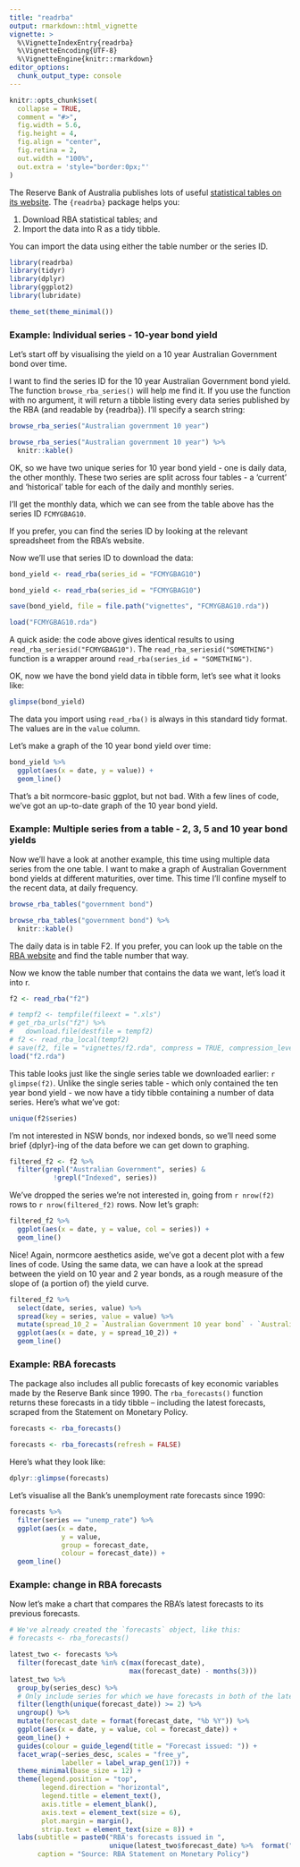 ```yaml
---
title: "readrba"
output: rmarkdown::html_vignette
vignette: >
  %\VignetteIndexEntry{readrba}
  %\VignetteEncoding{UTF-8}
  %\VignetteEngine{knitr::rmarkdown}
editor_options: 
  chunk_output_type: console
---
```


```r
knitr::opts_chunk$set(
  collapse = TRUE,
  comment = "#>",
  fig.width = 5.6, 
  fig.height = 4, 
  fig.align = "center",
  fig.retina = 2,
  out.width = "100%",
  out.extra = 'style="border:0px;"'
)
```

The Reserve Bank of Australia publishes lots of useful [statistical tables on its website](https://rba.gov.au/statistics/tables/). The `{readrba}` package helps you:

1.  Download RBA statistical tables; and
2.  Import the data into R as a tidy tibble.

You can import the data using either the table number or the series ID.

```r
library(readrba)
library(tidyr)
library(dplyr)
library(ggplot2)
library(lubridate)

theme_set(theme_minimal())
```

### Example: Individual series - 10-year bond yield

Let's start off by visualising the yield on a 10 year Australian Government bond over time.

I want to find the series ID for the 10 year Australian Government bond yield. The function `browse_rba_series()` will help me find it. If you use the function with no argument, it will return a tibble listing every data series published by the RBA (and readable by {readrba}). I'll specify a search string:

```r
browse_rba_series("Australian government 10 year")
```
```r
browse_rba_series("Australian government 10 year") %>%
  knitr::kable()
```

OK, so we have two unique series for 10 year bond yield - one is daily data, the other monthly. These two series are split across four tables - a 'current' and 'historical' table for each of the daily and monthly series.

I'll get the monthly data, which we can see from the table above has the series ID `FCMYGBAG10`.

If you prefer, you can find the series ID by looking at the relevant spreadsheet from the RBA's website.

Now we'll use that series ID to download the data:
```r
bond_yield <- read_rba(series_id = "FCMYGBAG10")
```
```r
bond_yield <- read_rba(series_id = "FCMYGBAG10")

save(bond_yield, file = file.path("vignettes", "FCMYGBAG10.rda"))

```

```r
load("FCMYGBAG10.rda")
```

A quick aside: the code above gives identical results to using `read_rba_seriesid("FCMYGBAG10")`. The `read_rba_seriesid("SOMETHING")` function is a wrapper around `read_rba(series_id = "SOMETHING")`.

OK, now we have the bond yield data in tibble form, let's see what it looks like:

```r
glimpse(bond_yield)
```

The data you import using `read_rba()` is always in this standard tidy format. The values are in the `value` column.

Let's make a graph of the 10 year bond yield over time:

```r
bond_yield %>%
  ggplot(aes(x = date, y = value)) +
  geom_line()

```

That's a bit normcore-basic ggplot, but not bad. With a few lines of code, we've got an up-to-date graph of the 10 year bond yield.

### Example: Multiple series from a table - 2, 3, 5 and 10 year bond yields

Now we'll have a look at another example, this time using multiple data series from the one table. I want to make a graph of Australian Government bond yields at different maturities, over time. This time I'll confine myself to the recent data, at daily frequency.

```r
browse_rba_tables("government bond")
```

```r
browse_rba_tables("government bond") %>%
  knitr::kable()
```

The daily data is in table F2. If you prefer, you can look up the table on the [RBA website](https://www.rba.gov.au/statistics/tables/) and find the table number that way.

Now we know the table number that contains the data we want, let's load it into r.

```r
f2 <- read_rba("f2")
```
```r
# tempf2 <- tempfile(fileext = ".xls")
# get_rba_urls("f2") %>%
#   download.file(destfile = tempf2)
# f2 <- read_rba_local(tempf2)
# save(f2, file = "vignettes/f2.rda", compress = TRUE, compression_level = 9)
load("f2.rda")
```


This table looks just like the single series table we downloaded earlier: `r glimpse(f2)`. Unlike the single series table - which only contained the ten year bond yield - we now have a tidy tibble containing a number of data series. Here's what we've got:

```r
unique(f2$series)
```

I'm not interested in NSW bonds, nor indexed bonds, so we'll need some brief {dplyr}-ing of the data before we can get down to graphing.

```r
filtered_f2 <- f2 %>%
  filter(grepl("Australian Government", series) &
           !grepl("Indexed", series))
```

We've dropped the series we're not interested in, going from `r nrow(f2)` rows to `r nrow(filtered_f2)` rows. Now let's graph:

```r
filtered_f2 %>%
  ggplot(aes(x = date, y = value, col = series)) +
  geom_line()

```

Nice! Again, normcore aesthetics aside, we've got a decent plot with a few lines of code. Using the same data, we can have a look at the spread between the yield on 10 year and 2 year bonds, as a rough measure of the slope of (a portion of) the yield curve.

```r
filtered_f2 %>%
  select(date, series, value) %>%
  spread(key = series, value = value) %>%
  mutate(spread_10_2 = `Australian Government 10 year bond` - `Australian Government 2 year bond`) %>%
  ggplot(aes(x = date, y = spread_10_2)) +
  geom_line()
```

### Example: RBA forecasts
The package also includes all public forecasts of key economic variables made 
by the Reserve Bank since 1990. The `rba_forecasts()` function returns 
these forecasts in a tidy tibble -- including the latest forecasts, scraped
from the Statement on Monetary Policy.

```r
forecasts <- rba_forecasts()
```
```r
forecasts <- rba_forecasts(refresh = FALSE)
```

Here's what they look like:

```r
dplyr::glimpse(forecasts)
```

Let's visualise all the Bank's unemployment rate forecasts since 1990:

```r
forecasts %>%
  filter(series == "unemp_rate") %>%
  ggplot(aes(x = date, 
             y = value, 
             group = forecast_date, 
             colour = forecast_date)) +
  geom_line()
```

### Example: change in RBA forecasts

Now let's make a chart that compares the RBA's latest forecasts to its previous forecasts.  

```r
# We've already created the `forecasts` object, like this: 
# forecasts <- rba_forecasts()

latest_two <- forecasts %>%
  filter(forecast_date %in% c(max(forecast_date),
                              max(forecast_date) - months(3)))
latest_two %>% 
  group_by(series_desc) %>% 
  # Only include series for which we have forecasts in both of the latest SMPs
  filter(length(unique(forecast_date)) >= 2) %>% 
  ungroup() %>% 
  mutate(forecast_date = format(forecast_date, "%b %Y")) %>%
  ggplot(aes(x = date, y = value, col = forecast_date)) +
  geom_line() +
  guides(colour = guide_legend(title = "Forecast issued: ")) +
  facet_wrap(~series_desc, scales = "free_y",
             labeller = label_wrap_gen(17)) +
  theme_minimal(base_size = 12) +
  theme(legend.position = "top",
        legend.direction = "horizontal",
        legend.title = element_text(),
        axis.title = element_blank(),
        axis.text = element_text(size = 6),
        plot.margin = margin(),
        strip.text = element_text(size = 8)) +
  labs(subtitle = paste0("RBA's forecasts issued in ",
                         unique(latest_two$forecast_date) %>%  format("%B %Y") %>%  paste(collapse = " and ")),
       caption = "Source: RBA Statement on Monetary Policy")

```
